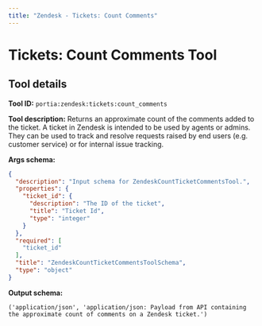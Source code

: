 ```yaml
---
title: "Zendesk - Tickets: Count Comments"
---
```

<!-- WARNING: This file is auto-generated by generate_tool_docs.py. Do not edit manually. -->


# Tickets: Count Comments Tool

<Intro />

## Tool details
**Tool ID:** `portia:zendesk:tickets:count_comments`

**Tool description:** Returns an approximate count of the comments added to the ticket. A ticket in Zendesk is intended to be used by agents or admins. They can be used to track and resolve requests raised by end users (e.g. customer service) or for internal issue tracking. 

**Args schema:**
```json
{
  "description": "Input schema for ZendeskCountTicketCommentsTool.",
  "properties": {
    "ticket_id": {
      "description": "The ID of the ticket",
      "title": "Ticket Id",
      "type": "integer"
    }
  },
  "required": [
    "ticket_id"
  ],
  "title": "ZendeskCountTicketCommentsToolSchema",
  "type": "object"
}
```

**Output schema:**
```
('application/json', 'application/json: Payload from API containing the approximate count of comments on a Zendesk ticket.')
```
